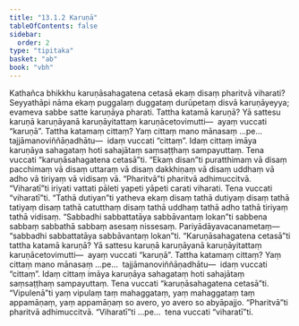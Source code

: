 ```yaml
---
title: "13.1.2 Karuṇā"
tableOfContents: false
sidebar:
  order: 2
type: "tipitaka"
basket: "ab"
book: "vbh"
---
```



<DynamicBreadcrumb />

<Division number="653" book="vbh" bookNo="30" page="286">

<Paragraph number="1950" book="vbh">
Kathañca bhikkhu karuṇāsahagatena cetasā ekaṃ disaṃ pharitvā viharati? Seyyathāpi nāma ekaṃ puggalaṃ duggataṃ durūpetaṃ disvā karuṇāyeyya; evameva sabbe satte karuṇāya pharati.
</Paragraph>

<Paragraph number="1951" book="vbh">
Tattha katamā karuṇā? Yā sattesu karuṇā karuṇāyanā karuṇāyitattaṃ karuṇācetovimutti—  ayaṃ vuccati “karuṇā”.
</Paragraph>

<Paragraph number="1952" book="vbh">
Tattha katamaṃ cittaṃ? Yaṃ cittaṃ mano mānasaṃ …pe…  tajjāmanoviññāṇadhātu—  idaṃ vuccati “cittaṃ”. Idaṃ cittaṃ imāya karuṇāya sahagataṃ hoti sahajātaṃ saṃsaṭṭhaṃ sampayuttaṃ. Tena vuccati “karuṇāsahagatena cetasā”ti.
</Paragraph>

</Division>
<Division number="654" book="vbh" bookNo="30" page="286">

<Paragraph number="1953" book="vbh">
“Ekaṃ disan”ti puratthimaṃ vā disaṃ pacchimaṃ vā disaṃ uttaraṃ vā disaṃ dakkhiṇaṃ vā disaṃ uddhaṃ vā adho vā tiriyaṃ vā vidisaṃ vā.
</Paragraph>

</Division>
<Division number="655" book="vbh" bookNo="30" page="286">

<Paragraph number="1954" book="vbh">
“Pharitvā”ti pharitvā adhimuccitvā.
</Paragraph>

</Division>
<Division number="656" book="vbh" bookNo="30" page="286">

<Paragraph number="1955" book="vbh">
“Viharatī”ti iriyati vattati pāleti yapeti yāpeti carati viharati. Tena vuccati “viharatī”ti.
</Paragraph>

</Division>
<Division number="657" book="vbh" bookNo="30" page="286">

<Paragraph number="1956" book="vbh">
“Tathā dutiyan”ti yatheva ekaṃ disaṃ tathā dutiyaṃ disaṃ tathā tatiyaṃ disaṃ tathā catutthaṃ disaṃ tathā uddhaṃ tathā adho tathā tiriyaṃ tathā vidisaṃ.
</Paragraph>

</Division>
<Division number="658" book="vbh" bookNo="30" page="286">

<Paragraph number="1957" book="vbh">
“Sabbadhi sabbattatāya sabbāvantaṃ lokan”ti sabbena sabbaṃ sabbathā sabbaṃ asesaṃ nissesaṃ. Pariyādāyavacanametaṃ—  “sabbadhi sabbattatāya sabbāvantaṃ lokan”ti.
</Paragraph>

</Division>
<Division number="659" book="vbh" bookNo="30" page="286">

<Paragraph number="1958" book="vbh">
“Karuṇāsahagatena cetasā”ti tattha katamā karuṇā? Yā sattesu karuṇā karuṇāyanā karuṇāyitattaṃ karuṇācetovimutti—  ayaṃ vuccati “karuṇā”.
</Paragraph>

<Paragraph number="1959" book="vbh">
Tattha katamaṃ cittaṃ? Yaṃ cittaṃ mano mānasaṃ …pe…  tajjāmanoviññāṇadhātu—  idaṃ vuccati “cittaṃ”. Idaṃ cittaṃ imāya karuṇāya sahagataṃ hoti sahajātaṃ saṃsaṭṭhaṃ sampayuttaṃ. Tena vuccati “karuṇāsahagatena cetasā”ti.
</Paragraph>

</Division>
<Division number="660" book="vbh" bookNo="30" page="287">

<Paragraph number="1960" book="vbh">
“Vipulenā”ti yaṃ vipulaṃ taṃ mahaggataṃ, yaṃ mahaggataṃ taṃ appamāṇaṃ, yaṃ appamāṇaṃ so avero, yo avero so abyāpajjo.
</Paragraph>

</Division>
<Division number="661" book="vbh" bookNo="30" page="287">

<Paragraph number="1961" book="vbh">
“Pharitvā”ti pharitvā adhimuccitvā.
</Paragraph>

</Division>
<Division number="662" book="vbh" bookNo="30" page="287">

<Paragraph number="1962" book="vbh">
“Viharatī”ti …pe…  tena vuccati “viharatī”ti.
</Paragraph>
</Division>